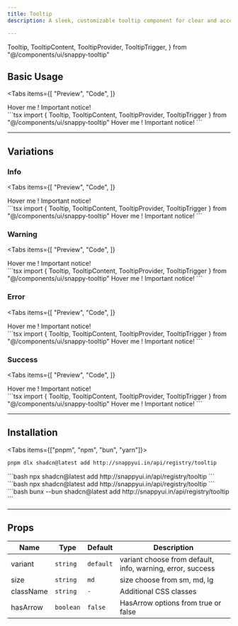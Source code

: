 ```yaml
---
title: Tooltip
description: A sleek, customizable tooltip component for clear and accessible guidance.

---
```

  Tooltip,
  TooltipContent,
  TooltipProvider,
  TooltipTrigger,
} from "@/components/ui/snappy-tooltip"

## Basic Usage

<Tabs
  items={[
    "Preview",
    "Code",
  ]}
>
  <Tab value="Preview">
    <div className="flex items-center justify-center">
      <TooltipProvider>
        <Tooltip>
          <TooltipTrigger>Hover me !</TooltipTrigger>
          <TooltipContent 
            variant="default" 
            size="md" 
            hasArrow={true}
          >
            Important notice!
          </TooltipContent>
        </Tooltip>
      </TooltipProvider>
    </div>
  </Tab>

  <Tab value="Code">
  ```tsx
  import { Tooltip, TooltipContent, TooltipProvider, TooltipTrigger } from "@/components/ui/snappy-tooltip"

  <TooltipProvider>
    <Tooltip>
      <TooltipTrigger>Hover me !</TooltipTrigger>
      <TooltipContent 
        variant="default" 
        size="md" 
        hasArrow={true}
      >
        Important notice!
      </TooltipContent>
    </Tooltip>
  </TooltipProvider>
  ```
  </Tab>
</Tabs>

---

## Variations

### Info

<Tabs
  items={[
    "Preview",
    "Code",
  ]}
>
  <Tab value="Preview">
    <div className="flex items-center justify-center">
      <TooltipProvider>
        <Tooltip>
          <TooltipTrigger className="border-1 border-blue-500 p-1 rounded-lg">Hover me !</TooltipTrigger>
          <TooltipContent 
            variant="info" 
            size="md" 
            hasArrow={true}
          >
            Important notice!
          </TooltipContent>
        </Tooltip>
      </TooltipProvider>
    </div>
  </Tab>

  <Tab value="Code">
  ```tsx
  import { Tooltip, TooltipContent, TooltipProvider, TooltipTrigger } from "@/components/ui/snappy-tooltip"

  <TooltipProvider>
    <Tooltip>
      <TooltipTrigger className="border-1 border-blue-500 p-1 rounded-lg">Hover me !</TooltipTrigger>
      <TooltipContent 
        variant="info" 
        size="md" 
        hasArrow={true}
      >
        Important notice!
      </TooltipContent>
    </Tooltip>
  </TooltipProvider>
  ```
  </Tab>
</Tabs>

### Warning

<Tabs
  items={[
    "Preview",
    "Code",
  ]}
>
  <Tab value="Preview">
    <div className="flex items-center justify-center">
      <TooltipProvider>
        <Tooltip>
          <TooltipTrigger className="border-1 border-amber-500 p-1 rounded-lg">Hover me !</TooltipTrigger>
          <TooltipContent 
            variant="warning" 
            size="md" 
            hasArrow={true}
          >
            Important notice!
          </TooltipContent>
        </Tooltip>
      </TooltipProvider>
    </div>
  </Tab>

  <Tab value="Code">
  ```tsx
  import { Tooltip, TooltipContent, TooltipProvider, TooltipTrigger } from "@/components/ui/snappy-tooltip"

  <TooltipProvider>
    <Tooltip>
      <TooltipTrigger className="border-1 border-amber-500 p-1 rounded-lg">Hover me !</TooltipTrigger>
      <TooltipContent 
        variant="warning" 
        size="md" 
        hasArrow={true}
      >
        Important notice!
      </TooltipContent>
    </Tooltip>
  </TooltipProvider>
  ```
  </Tab>
</Tabs>

### Error

<Tabs
  items={[
    "Preview",
    "Code",
  ]}
>
  <Tab value="Preview">
    <div className="flex items-center justify-center">
      <TooltipProvider>
        <Tooltip>
          <TooltipTrigger className="border-1 border-red-500 p-1 rounded-lg">Hover me !</TooltipTrigger>
          <TooltipContent 
            variant="error" 
            size="md" 
            hasArrow={true}
          >
            Important notice!
          </TooltipContent>
        </Tooltip>
      </TooltipProvider>
    </div>
  </Tab>

  <Tab value="Code">
  ```tsx
  import { Tooltip, TooltipContent, TooltipProvider, TooltipTrigger } from "@/components/ui/snappy-tooltip"

  <TooltipProvider>
    <Tooltip>
      <TooltipTrigger className="border-1 border-red-500 p-1 rounded-lg">Hover me !</TooltipTrigger>
      <TooltipContent 
        variant="error" 
        size="md" 
        hasArrow={true}
      >
        Important notice!
      </TooltipContent>
    </Tooltip>
  </TooltipProvider>
  ```
  </Tab>
</Tabs>

### Success

<Tabs
  items={[
    "Preview",
    "Code",
  ]}
>
  <Tab value="Preview">
    <div className="flex items-center justify-center">
      <TooltipProvider>
        <Tooltip>
          <TooltipTrigger className="border-1 border-green-500 p-1 rounded-lg">Hover me !</TooltipTrigger>
          <TooltipContent 
            variant="success" 
            size="md" 
            hasArrow={true}
          >
            Important notice!
          </TooltipContent>
        </Tooltip>
      </TooltipProvider>
    </div>
  </Tab>

  <Tab value="Code">
  ```tsx
  import { Tooltip, TooltipContent, TooltipProvider, TooltipTrigger } from "@/components/ui/snappy-tooltip"

  <TooltipProvider>
    <Tooltip>
      <TooltipTrigger className="border-1 border-green-500 p-1 rounded-lg">Hover me !</TooltipTrigger>
      <TooltipContent 
        variant="success" 
        size="md" 
        hasArrow={true}
      >
        Important notice!
      </TooltipContent>
    </Tooltip>
  </TooltipProvider>
  ```
  </Tab>
</Tabs>

---
## Installation

<Tabs items={["pnpm", "npm", "bun", "yarn"]}>
  <Tab value="pnpm">
  ```bash
  pnpm dlx shadcn@latest add http://snappyui.in/api/registry/tooltip
  ```
  </Tab>
  <Tab value="npm">
  ```bash
  npx shadcn@latest add http://snappyui.in/api/registry/tooltip
  ```
  </Tab>
  <Tab value="yarn">
  ```bash
  npx shadcn@latest add http://snappyui.in/api/registry/tooltip
  ```
  </Tab>
  <Tab value="bun">
  ```bash
  bunx --bun shadcn@latest add http://snappyui.in/api/registry/tooltip
  ```
  </Tab>
</Tabs>

---

## Props

| Name      | Type      | Default   | Description                                                | 
| --------- | --------- | --------- | ---------------------------------------------------------- |
| variant   | `string`  | `default` | variant choose from default, info, warning, error, success |
| size      | `string`  | `md`      | size choose from sm, md, lg                                |
| className | `string`  | `-`       | Additional CSS classes                                     |
| hasArrow  | `boolean` | `false`   | HasArrow options from true or false                        |